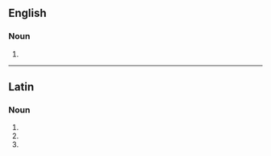 {{also|Apocalypses}}

==English==

===Noun===
{{head|en|noun plural form}}

# {{plural of|apocalypse|lang=en}}

----

==Latin==

===Noun===
{{la-noun-form|apocalypsēs}}

# {{inflection of|apocalypsis||nom|p|lang=la}}
# {{inflection of|apocalypsis||acc|p|lang=la}}
# {{inflection of|apocalypsis||voc|p|lang=la}}